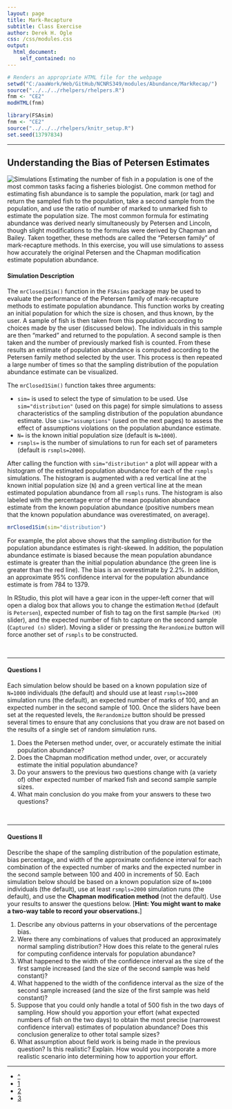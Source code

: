 ```yaml
---
layout: page
title: Mark-Recapture
subtitle: Class Exercise
author: Derek H. Ogle
css: /css/modules.css
output:
  html_document:
    self_contained: no
---
```


```r
# Renders an appropriate HTML file for the webpage
setwd("C:/aaaWork/Web/GitHub/NCNRS349/modules/Abundance/MarkRecap/")
source("../../../rhelpers/rhelpers.R")
fnm <- "CE2"
modHTML(fnm)
```

```r
library(FSAsim)
fnm <- "CE2"
source("../../../rhelpers/knitr_setup.R")
set.seed(13797834)
```

----

## Understanding the Bias of Petersen Estimates
<img src="../../../img/computer-1.jpg" alt="Simulations" class="img-right">
Estimating the number of fish in a population is one of the most common tasks facing a fisheries biologist.  One common method for estimating fish abundance is to sample the population, mark (or tag) and return the sampled fish to the population, take a second sample from the population, and use the ratio of number of marked to unmarked fish to estimate the population size.  The most common formula for estimating abundance was derived nearly simultaneously by Petersen and Lincoln, though slight modifications to the formulas were derived by Chapman and Bailey.  Taken together, these methods are called the "Petersen family" of mark-recapture methods.  In this exercise, you will use simulations to assess how accurately the original Petersen and the Chapman modification estimate population abundance.

#### Simulation Description

The `mrClosed1Sim()` function in the `FSAsims` package may be used to evaluate the performance of the Petersen family of mark-recapture methods to estimate population abundance.  This function works by creating an initial population for which the size is chosen, and thus known, by the user.  A sample of fish is then taken from this population according to choices made by the user (discussed below).  The individuals in this sample are then "marked" and returned to the population.  A second sample is then taken and the number of previously marked fish is counted.  From these results an estimate of population abundance is computed according to the Petersen family method selected by the user.  This process is then repeated a large number of times so that the sampling distribution of the population abundance estimate can be visualized.

The `mrClosed1Sim()` function takes three arguments:

* `sim=` is used to select the type of simulation to be used.  Use `sim="distribution"` (used on this page) for simple simulations to assess characteristics of the sampling distribution of the population abundance estimate.  Use `sim="assumptions"` (used on the next pages) to assess the effect of assumptions violations on the population abundance estimate.
* `N=` is the known initial population size (default is `N=1000`).
* `rsmpls=` is the number of simulations to run for each set of parameters (default is `rsmpls=2000`).

After calling the function with `sim="distribution"` a plot will appear with a histogram of the estimated population abundance for each of the `rsmpls` simulations.  The histogram is augmented with a red vertical line at the known initial population size (`N`) and a green vertical line at the mean estimated population abundance from all `rsmpls` runs.  The histogram is also labeled with the percentage error of the mean population abundace estimate from the known population abundance (positive numbers mean that the known population abundance was overestimated, on average).

```r
mrClosed1Sim(sim="distribution")
```

For example, the plot above shows that the sampling distribution for the population abundance estimates is right-skewed.  In addition, the population abundance estimate is biased because the mean population abundance estimate is greater than the initial population abundance (the green line is greater than the red line).  The bias is an overestimate by 2.2%.  In addition, an approximate 95% confidence interval for the population abundance estimate is from 784 to 1379.

In RStudio, this plot will have a gear icon in the upper-left corner that will open a dialog box that allows you to change the estimation `Method` (default is `Petersen`), expected number of fish to tag on the first sample (`Marked (M)` slider), and the expected number of fish to capture on the second sample (`Captured (n)` slider).  Moving a slider or pressing the `Rerandomize` button will force another set of `rsmpls` to be constructed.

\ 

----

#### Questions I

Each simulation below should be based on a known population size of `N=1000` individuals (the default) and should use at least `rsmpls=2000` simulation runs (the default), an expected number of marks of 100, and an expected number in the second sample of 100.  Once the sliders have been set at the requested levels, the `Rerandomize` button should be pressed several times to ensure that any conclusions that you draw are not based on the results of a single set of random simulation runs.

1. Does the Petersen method under, over, or accurately estimate the initial population abundance?
1. Does the Chapman modification method under, over, or accurately estimate the initial population abundance?
1. Do your answers to the previous two questions change with (a variety of) other expected number of marked fish and second sample sample sizes.
1. What main conclusion do you make from your answers to these two questions?

\ 

----

#### Questions II

Describe the shape of the sampling distribution of the population estimate, bias percentage, and width of the approximate confidence interval for each combination of the expected number of marks and the expected number in the second sample between 100 and 400 in increments of 50.  Each simulation below should be based on a known population size of `N=1000` individuals (the default), use at least `rsmpls=2000` simulation runs (the default), and use the **Chapman modification method** (not the default).  Use your results to answer the questions below.  [**Hint: You might want to make a two-way table to record your observations.**]

1. Describe any obvious patterns in your observations of the percentage bias.
1. Were there any combinations of values that produced an approximately normal sampling distribution?  How does this relate to the general rules for computing confidence intervals for population abundance?
1. What happened to the width of the confidence interval as the size of the first sample increased (and the size of the second sample was held constant)?
1. What happened to the width of the confidence interval as the size of the second sample increased (and the size of the first sample was held constant)?
1. Suppose that you could only handle a total of 500 fish in the two days of sampling.  How should you apportion your effort (what expected numbers of fish on the two days) to obtain the most precise (narrowest confidence interval) estimates of population abundance?  Does this conclusion generalize to other total sample sizes?
1. What assumption about field work is being made in the previous question?  Is this realistic?  Explain.  How would you incorporate a more realistic scenario into determining how to apportion your effort.

----

<div class="text-center">
<ul class="pagination pagination-lg">
  <li><a href="../../index.html">^</a></li>
  <li class="active"><a href="#">1</a></li>
  <li><a href="CE2b.html">2</a></li>
  <li><a href="CE2c.html">3</a></li>
</ul>
